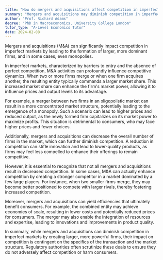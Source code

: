 ```yaml
---
title: "How do mergers and acquisitions affect competition in imperfect markets?"
summary: "Mergers and acquisitions may diminish competition in imperfect markets by leading to the emergence of larger, dominant firms, which can increase the risk of monopolistic structures."
author: "Prof. Richard Adams"
degree: "PhD in Macroeconomics, University College London"
tutor_type: "A-Level Economics Tutor"
date: 2024-02-08
---
```


Mergers and acquisitions (M&A) can significantly impact competition in imperfect markets by leading to the formation of larger, more dominant firms, and in some cases, even monopolies.

In imperfect markets, characterized by barriers to entry and the absence of perfect competition, M&A activities can profoundly influence competitive dynamics. When two or more firms merge or when one firm acquires another, the resulting entity typically commands a larger market share. This increased market share can enhance the firm's market power, allowing it to influence prices and output levels to its advantage.

For example, a merger between two firms in an oligopolistic market can result in a more concentrated market structure, potentially leading to the emergence of a monopoly. Such a scenario can lead to higher prices and reduced output, as the newly formed firm capitalizes on its market power to maximize profits. This situation is detrimental to consumers, who may face higher prices and fewer choices.

Additionally, mergers and acquisitions can decrease the overall number of firms in the market, which can further diminish competition. A reduction in competition can stifle innovation and lead to lower-quality products, as firms may feel less compelled to enhance their offerings to remain competitive.

However, it is essential to recognize that not all mergers and acquisitions result in decreased competition. In some cases, M&A can actually enhance competition by creating a stronger competitor in a market dominated by a few large players. For instance, when two smaller firms merge, they may become better positioned to compete with larger rivals, thereby fostering increased competition.

Moreover, mergers and acquisitions can yield efficiencies that ultimately benefit consumers. For example, the combined entity may achieve economies of scale, resulting in lower costs and potentially reduced prices for consumers. The merger may also enable the integration of resources and expertise, leading to innovations and improvements in product quality.

In summary, while mergers and acquisitions can diminish competition in imperfect markets by creating larger, more powerful firms, their impact on competition is contingent on the specifics of the transaction and the market structure. Regulatory authorities often scrutinize these deals to ensure they do not adversely affect competition or harm consumers.
    